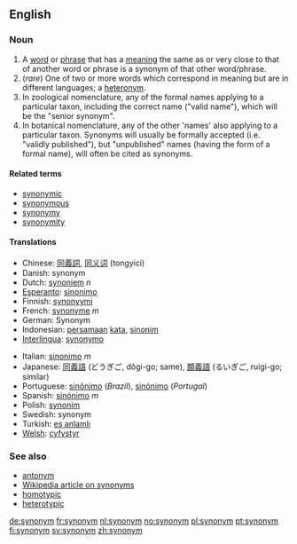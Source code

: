 ==English==

===Noun===
{{en-noun-reg}}

# A [[word]] or [[phrase]] that has a [[meaning]] the same as or very close to that of another word or phrase is a synonym of that other word/phrase. <!-- encyclopedic info snipped: A given word may have between [[zero]] and multiple synonyms. The opposite (or antonym) of a synonym is an [[antonym]].-->
# (''rare'') One of two or more words which correspond in meaning but are in different languages; a [[heteronym]].
# In zoological nomenclature, any of the formal names applying to a particular taxon, including the correct name ("valid name"), which will be the "senior synonym". 
# In botanical nomenclature, any of the other 'names' also applying to a particular taxon. Synonyms will usually be formally accepted (i.e. "validly published"), but "unpublished" names (having the form of a formal name), will often be cited as synonyms.

====Related terms====
*[[synonymic]]
*[[synonymous]]
*[[synonymy]]
*[[synonymity]]

====Translations====
{{top}}
*Chinese: [[同義詞]], [[同义词]] (tongyici)
*Danish: synonym
*Dutch: [[synoniem]] ''n''
*[[Esperanto]]: [[sinonimo]]
*Finnish: [[synonyymi]]
*French: [[synonyme]] ''m''
*German: Synonym
*Indonesian: [[sama|persamaan]] [[kata]], [[sinonim]]
*[[Interlingua]]: [[synonymo]]
{{mid}}
*Italian: [[sinonimo]] ''m''
*Japanese: [[同義語]] (どうぎご, dôgi-go; same), [[類義語]] (るいぎご, ruigi-go; similar)
*Portuguese: [[sinônimo]] (''Brazil''), [[sinónimo]] (''Portugal'')
*Spanish: [[sinónimo]] ''m''
*Polish: [[synonim]] {{m}}
*Swedish: synonym
*Turkish: [[eş anlamlı]]
*[[Welsh]]: [[cyfystyr]]
{{bottom}}

===See also===
*[[antonym]]
*[[w:synonym|Wikipedia article on synonyms]]
*[[homotypic]]
*[[heterotypic]]

[[de:synonym]]
[[fr:synonym]]
[[nl:synonym]]
[[no:synonym]]
[[pl:synonym]]
[[pt:synonym]]
[[fi:synonym]]
[[sv:synonym]]
[[zh:synonym]]
